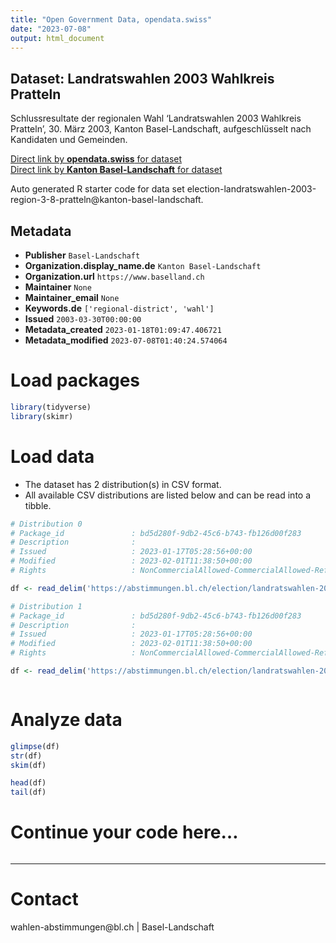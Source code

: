 ```yaml
---
title: "Open Government Data, opendata.swiss"
date: "2023-07-08"
output: html_document
---
```


## Dataset: Landratswahlen 2003 Wahlkreis Pratteln

Schlussresultate der regionalen Wahl 'Landratswahlen 2003 Wahlkreis Pratteln', 30. März 2003, Kanton Basel-Landschaft, aufgeschlüsselt nach Kandidaten und Gemeinden.

[Direct link by **opendata.swiss** for dataset](https://opendata.swiss/de/dataset/landratswahlen-2003-wahlkreis-pratteln)<br>
[Direct link by **Kanton Basel-Landschaft** for dataset](https://abstimmungen.bl.ch/election/landratswahlen-2003-region-3-8-pratteln/data)

Auto generated R starter code for data set election-landratswahlen-2003-region-3-8-pratteln@kanton-basel-landschaft.

## Metadata

- **Publisher** `Basel-Landschaft`
- **Organization.display_name.de** `Kanton Basel-Landschaft`
- **Organization.url** `https://www.baselland.ch`
- **Maintainer** `None`
- **Maintainer_email** `None`
- **Keywords.de** `['regional-district', 'wahl']`
- **Issued** `2003-03-30T00:00:00`
- **Metadata_created** `2023-01-18T01:09:47.406721`
- **Metadata_modified** `2023-07-08T01:40:24.574064`


# Load packages

```r

library(tidyverse)
library(skimr)

```

# Load data

-   The dataset has 2 distribution(s) in CSV format.
-   All available CSV distributions are listed below and can be read into a tibble.

```r

# Distribution 0
# Package_id               : bd5d280f-9db2-45c6-b743-fb126d00f283
# Description              : 
# Issued                   : 2023-01-17T05:28:56+00:00
# Modified                 : 2023-02-01T11:38:50+00:00
# Rights                   : NonCommercialAllowed-CommercialAllowed-ReferenceRequired

df <- read_delim('https://abstimmungen.bl.ch/election/landratswahlen-2003-region-3-8-pratteln/data-parties-csv')

# Distribution 1
# Package_id               : bd5d280f-9db2-45c6-b743-fb126d00f283
# Description              : 
# Issued                   : 2023-01-17T05:28:56+00:00
# Modified                 : 2023-02-01T11:38:50+00:00
# Rights                   : NonCommercialAllowed-CommercialAllowed-ReferenceRequired

df <- read_delim('https://abstimmungen.bl.ch/election/landratswahlen-2003-region-3-8-pratteln/data-csv')



```

# Analyze data

```r

glimpse(df)
str(df)
skim(df)

head(df)
tail(df)

```

# Continue your code here...

```r

```

------------------------------------------------------------------------

# Contact

wahlen-abstimmungen@bl.ch | Basel-Landschaft
